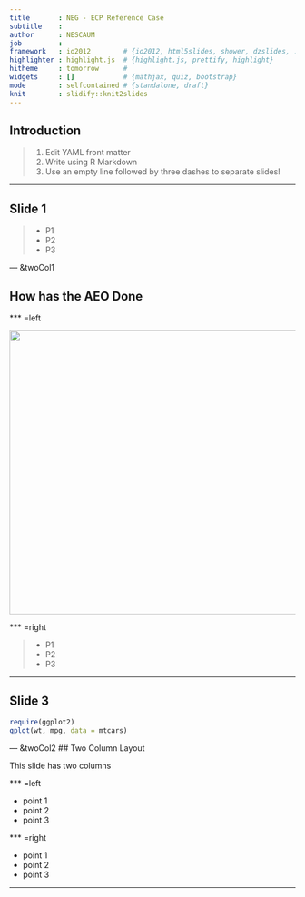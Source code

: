 ```yaml
---
title       : NEG - ECP Reference Case
subtitle    : 
author      : NESCAUM
job         : 
framework   : io2012        # {io2012, html5slides, shower, dzslides, ...}
highlighter : highlight.js  # {highlight.js, prettify, highlight}
hitheme     : tomorrow      # 
widgets     : []            # {mathjax, quiz, bootstrap}
mode        : selfcontained # {standalone, draft}
knit        : slidify::knit2slides
---
```


<style>
.title-slide {
  background-color: #EDE0CF; /* #EDE0CF; ; #CA9F9D*/
}
</style>

## Introduction 

> 1. Edit YAML front matter
> 2. Write using R Markdown
> 3. Use an empty line followed by three dashes to separate slides!

--- 

## Slide 1

> * P1
> * P2
> * P3

--- &twoCol1 

## How has the AEO Done

*** =left

<img width=650px height=500px src='assets/img/AEO.PNG'></img>

*** =right

> * P1
> * P2
> * P3

---

## Slide 3

```r
require(ggplot2)
qplot(wt, mpg, data = mtcars)
```

--- &twoCol2 
## Two Column Layout

This slide has two columns

*** =left

- point 1
- point 2
- point 3

*** =right

- point 1
- point 2
- point 3

--- 









